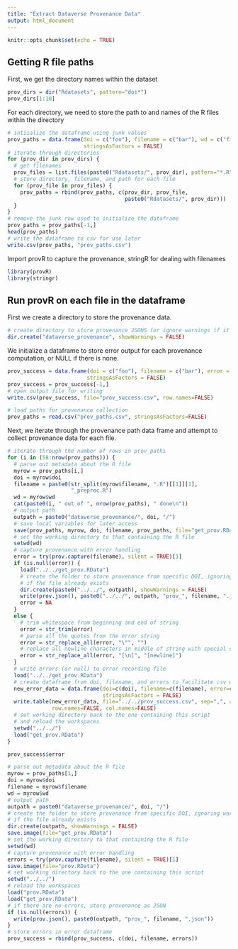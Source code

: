 ```yaml
---
title: "Extract Dataverse Provenance Data"
output: html_document
---
```


```r
knitr::opts_chunk$set(echo = TRUE)
```

## Getting R file paths
First, we get the directory names within the dataset
```r
prov_dirs = dir("Rdatasets", pattern="doi*")
prov_dirs[1:10]
```

For each directory, we need to store the path to and names of the R files within the directory

```r
# intiialize the dataframe using junk values
prov_paths = data.frame(doi = c("foo"), filename = c("bar"), wd = c("fizz"),
                        stringsAsFactors = FALSE)
# iterate through directories
for (prov_dir in prov_dirs) {
  # get filenames
  prov_files = list.files(paste0("Rdatasets/", prov_dir), pattern="*.R", recursive=TRUE, full.names=FALSE)
  # store directory, filename, and path for each file
  for (prov_file in prov_files) {
    prov_paths = rbind(prov_paths, c(prov_dir, prov_file,
                                     paste0("Rdatasets/", prov_dir)))
  }
}
# remove the junk row used to initialize the dataframe
prov_paths = prov_paths[-1,]
head(prov_paths)
# write the dataframe to csv for use later
write.csv(prov_paths, "prov_paths.csv")
```


Import provR to capture the provenance, stringR for dealing with filenames
```r
library(provR)
library(stringr)
```

## Run provR on each file in the dataframe
First we create a directory to store the provenance data.
```r
# create directory to store provenance JSONS (or ignore warnings if it already exists)
dir.create("dataverse_provenance", showWarnings = FALSE)
```

We initialize a dataframe to store error output for each provenance computation, or NULL if there is none.
```r
prov_success = data.frame(doi = c("foo"), filename = c("bar"), error = c("fizz"),
                         stringsAsFactors = FALSE)
prov_success = prov_success[-1,]
# open output file for writing
write.csv(prov_success, file="prov_success.csv", row.names=FALSE)
```

```r
# load paths for provenance collection
prov_paths = read.csv("prov_paths.csv", stringsAsFactors=FALSE)
```


Next, we iterate through the provenance path data frame and attempt to collect provenance data for each file.
```r
# iterate through the number of rows in prov_paths
for (i in (58:nrow(prov_paths))) {
  # parse out metadata about the R file
  myrow = prov_paths[i,]
  doi = myrow$doi
  filename = paste0(str_split(myrow$filename, ".R")[[1]][1],
                    "_preproc.R")
  wd = myrow$wd
  cat(paste0(i, " out of ", nrow(prov_paths), " done\n"))
  # output path
  outpath = paste0("dataverse_provenance/", doi, "/")
  # save local variables for later access
  save(prov_paths, myrow, doi, filename, prov_paths, file="get_prov.RData")
  # set the working directory to that containing the R file
  setwd(wd)
  # capture provenance with error handling
  error = try(prov.capture(filename), silent = TRUE)[1]
  if (is.null(error)) {
    load("../../get_prov.RData")
    # create the folder to store provenance from specific DOI, ignoring warnings
    # if the file already exists
    dir.create(paste0("../../", outpath), showWarnings = FALSE)
    write(prov.json(), paste0("../../", outpath, "prov_", filename, ".json"))
    error = NA
  } 
  else {
    # trim whitespace from beginning and end of string
    error = str_trim(error)
    # parse all the quotes from the error string
    error = str_replace_all(error, "\"", "")
    # replace all newline characters in middle of string with special string
    error = str_replace_all(error, "[\n]", "[newline]")
  }
  # write errors (or null) to error recording file
  load("../../get_prov.RData")
  # create dataframe from doi, filename, and errors to facilitate csv writing
  new_error_data = data.frame(doi=c(doi), filename=c(filename), error=c(error),
                              stringsAsFactors = FALSE)
  write.table(new_error_data, file="../../prov_success.csv", sep=",", append=TRUE, 
              row.names=FALSE, col.names=FALSE)
  # set working directory back to the one containing this script
  # and reload the workspaces
  setwd("../../")
  load("get_prov.RData")
}
```

```r
prov_success$error
```

```r
# parse out metadata about the R file
myrow = prov_paths[1,]
doi = myrow$doi
filename = myrow$filename
wd = myrow$wd
# output path
outpath = paste0("dataverse_provenance/", doi, "/")
# create the folder to store provenance from specific DOI, ignoring warnings
# if the file already exists
dir.create(outpath, showWarnings = FALSE)
save.image(file="get_prov.RData")
# set the working directory to that containing the R file
setwd(wd)
# capture provenance with error handling
errors = try(prov.capture(filename), silent = TRUE)[1]
save.image(file="prov.RData")
# set working directory back to the one containing this script
setwd("../../")
# reload the workspaces
load("prov.RData")
load("get_prov.RData")
# if there are no errors, store provenance as JSON
if (is.null(errors)) {
  write(prov.json(), paste0(outpath, "prov_", filename, ".json"))
}
# store errors in error dataframe
prov_success = rbind(prov_success, c(doi, filename, errors))
```

